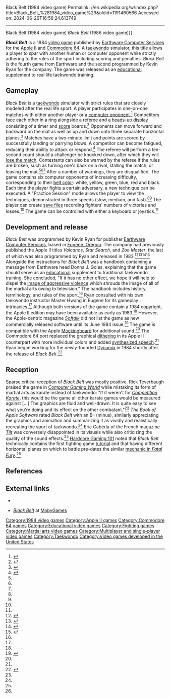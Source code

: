 Black Belt (1984 video game)
Permalink: //en.wikipedia.org/w/index.php?title=Black_Belt_%281984_video_game%29&oldid=1191460566
Accessed on: 2024-06-26T16:56:24.613749



------
Black Belt (1984 video game)
{{Short description|1984 video game}}
{{About|the Apple II/Commodore 64 game|the Master System game of the same name|Black Belt (1986 video game){{!}}''Black Belt'' (1986 video game)}}
{{Infobox video game
| title = Black Belt
| image = Black Belt 1984 video game.jpg
| publisher = [[Earthware Computer Services]]
| programmer = Kevin Ryan 
| platforms = [[Apple II series|Apple II]], [[Commodore 64]]
| released = 1984
| genre = [[Fighting video game|Fighting]], [[Educational video game|educational]]<ref name="handbook">{{cite book | author=Goles, Donna J. | date=1984 | title=Black Belt Handbook | url=https://web.archive.org/web/20231218121317/https://gue.cgwmuseum.org/galleries/packages/black_belt_booklet.pdf | format=PDF | publisher=[[Earthware Computer Services]]}}</ref>
| modes = [[Single-player video game|Single-player]], [[Multiplayer video game|multiplayer]]
}}

'''''Black Belt''''' is a 1984 [[fighting game|video game]] published by [[Earthware Computer Services]] for the [[Apple II]] and [[Commodore 64]]. A [[taekwondo]] simulator, this title allows a player to spar with another human or computer opponent while strictly adhering to the rules of the sport including scoring and penalties. ''Black Belt'' is the fourth game from Earthware and the second programmed by Kevin Ryan for the company. The game was released as an [[Educational video game|educational]] supplement to real life taekwondo training. 

==Gameplay==
''Black Belt'' is a [[taekwondo]] simulator with strict rules that are closely modeled after the real life sport. A player participates in one-on-one matches with either another player or a [[Artificial intelligence in video games|computer opponent]].<ref name="CGW27">{{cite magazine |last=Teverbaugh |first=Rick |title=Sports Scorecard |magazine=[[Computer Gaming World]] |date=April 1986 |volume=1 |issue=27 |page=41 |url=https://archive.org/details/Computer_Gaming_World_Issue_27/page/n40/mode/1up |issn=0744-6667}}</ref> Competitors face each other in a ring alongside a referee and a [[HUD (video games)|heads-up display]] consisting of a timer and [[Score (game)|score]] boards.<ref name="tilt">{{cite web | author=Cabérla, Eric | date=February 1987 | title=Dossier: Microc-en-jamb | url=https://archive.org/details/Tilt039/page/n101/mode/1up | publisher=Editions Mondiales S.A. | magazine=[[Tilt (French magazine)|Tilt]] | issue=39 | pages=102, 104 | issn=0753-6968 | language=fr}}</ref> Opponents can move forward and backward on the mat as well as up and down onto three separate horizontal planes.<ref name="hcg101">{{cite web | author=ZZZ and derboo | date=July 4, 2007 | title=Pre-''Street Fighter II'' Fighting Games | url=http://www.hardcoregaming101.net/fighters/fighters2.htm | website=[[Hardcore Gaming 101]] | accessdate=December 19, 2023}}</ref> Matches have a two-minute limit and points are scored by successfully landing or parrying blows. A competitor can become fatigued, reducing their ability to attack or respond.<ref name="applebook">{{cite book | author=Stanton, Jeffrey; McCroskey, Mia; and Mellin, Michael | date=September 1985 | title=The Book of Apple Software  | edition=6th | page=454 | url=https://archive.org/details/bookofapplesoftware6thed1986/page/n453/mode/1up | publisher= | isbn=0-912003-51-0}}</ref> The referee will perform a ten-second count should a challenger be knocked down, after which they will [[Knockout|lose the match]]. Contestants can also be warned by the referee if the rules are broken, such as turning one's back on a rival, stalling the match, or leaving the mat.<ref name="tilt"/><ref name="hcg101"/><ref name="applebook"/> After a number of warnings, they are disqualified. The game contains six computer opponents of increasing difficulty, corresponding to their [[Taekwondo#Ranks, belts, and promotion|belt color]]: white, yellow, green, blue, red and black. Each time the player fights a certain adversary, a new technique can be executed. A "Practice Session" mode allows the player to view the techniques, demonstrated in three speeds (slow, medium, and fast).<ref name="tilt"/><ref name="hcg101"/> The player can create [[saved game|save files]] recording fighters' numbers of victories and losses.<ref name="tilt"/> The game can be controlled with either a keyboard or joystick.<ref name="applebook"/>

==Development and release==
''Black Belt'' was programmed by Kevin Ryan for publisher [[Earthware Computer Services]], based in [[Eugene, Oregon]]. The company had previously published the Apple II titles ''Volcanos'', ''Star Search'', and ''Zoo Master'', the last of which was also programmed by Ryan and released in 1983.<ref>{{cite magazine | author=''Softalk'' staff | date=January 1982 | title=Marketalk Reviews | url=https://archive.org/details/softalkv2n05jan1982/page/98/mode/2up | publisher=Softalk Publishing Inc. | magazine=Softalk | volume=2 | issue=5 | pages=98–9 | issn=0274-9629}}</ref><ref>{{cite magazine | author=''Apple Orchard'' staff | date=June 1983 | title=Games/Simulations | url=https://archive.org/details/Apple-Orchard-v4n4-1983-Jun/page/n93/mode/1up | publisher=International Apple Core | magazine=Apple Orchard | volume=4 | issue=4 | page=90}}</ref><ref>{{cite magazine | author=''Softalk'' staff | date=October 1983 | title=Marketalk Reviews | url=https://archive.org/details/softalkv4n02oct1983/page/182/mode/1up | publisher=Softalk Publishing Inc. | magazine=Softalk | volume=4 | issue=2 | page=182 | issn=0274-9629}}</ref><ref>{{cite web | author=''inCider'' staff | date=November 1983 | title=Home & Family Entertainment | url=https://archive.org/details/inCider_83-11/page/n174/mode/1up | publisher=CW Communications Inc. | magazine=[[Wayne Green|inCider]] | page=175 | issn=1054-6456}}</ref> Alongside the instructions for ''Black Belt'' was a handbook containing a message from Earthware head Donna J. Goles, explaining that the game should  serve as an [[Educational video game|educational]] supplement to traditional taekwondo training. She concluded, "If it has no other effect, we hope it will help to dispel the [[Effects of violence in mass media|image of aggressive violence]] which shrouds the image of all of the martial arts owing to television." The handbook includes history, terminology, and rules of the sport.<ref name="handbook"/> Ryan consulted with his own taekwondo instructor Master Hwang in Eugene for its gameplay intricacies.<ref name="hcg101"/> Although both versions of the game contain a 1984 copyright, the Apple II edition may have been available as early as 1983.<ref name="hcg101"/> However, the Apple-centric magazine ''[[Softalk]]'' did not list the game as new commercially released software until its June 1984 issue.<ref>{{cite magazine | author=''Softalk'' staff | date=June 1984 | title=Fastalk: Home-Arcade | url=https://archive.org/details/softalkv4n10jun1984/page/n173/mode/1up | publisher=Softalk Publishing Inc. | magazine=Softalk | volume=4 | issue=10 | page=172 | issn=0274-9629}}</ref> The game is compatible with the Apple [[Mockingboard]] for additional sound.<ref name="applebook"/> The Commodore 64 port replaced the graphical [[dither]]ing in its Apple II counterpart with more individual colors and added [[Speech synthesis|synthesized speech]].<ref name="hcg101"/> Ryan began working for the newly-founded [[Dynamix]] in 1984 shortly after the release of ''Black Belt''.<ref>{{cite magazine | author=''Retro Gamer'' staff | date=September 2010 | title=From the Archives: Dynamix | pages=56–7 | issue=80 | magazine=[[Retro Gamer]] | publisher=[[Imagine Publishing]] | issn=1742-3155}}</ref>

==Reception==
Sparse critical reception of ''Black Belt'' was mostly positive. Rick Teverbaugh praised the game in ''[[Computer Gaming World]]'' while mistaking its form of martial arts as karate instead of taekwondo: "If it weren't for ''[[Competition Karate]]'', this would be the game all other karate games would be measured against [...] The graphics are fluid and well-drawn. It is quite easy to see what you're doing and its effect on the other combatant."<ref name="CGW27"/> ''The Book of Apple Software'' rated ''Black Belt'' with an B– (minus), similarly appreciating the graphics and animation and summarizing it as vividly and realistically recreating the sport of taekwondo.<ref name="applebook"/> Eric Cabérla of the French magazine ''[[Tilt (French magazine)|Tilt]]'' was conversely disappointed in its visuals while also criticizing the quality of the sound effects.<ref name="tilt"/> [[Hardcore Gaming 101]] noted that ''Black Belt'' technically contains the first fighting game [[Tutorial (video games)|tutorial]] and that having different horizontal planes on which to battle pre-dates the similar [[Fatal Fury#Gameplay|mechanic in ''Fatal Fury'']].<ref name="hcg101"/>

==References==
{{reflist}}

==External links==
* {{Internet Archive game | id=3d0g_022b_Black_Belt}}.
* [https://www.mobygames.com/game/127555/black-belt/ ''Black Belt''] at [[MobyGames]]

[[Category:1984 video games]]
[[Category:Apple II games]]
[[Category:Commodore 64 games]]
[[Category:Educational video games]]
[[Category:Fighting games]]
[[Category:Martial arts video games]]
[[Category:Multiplayer and single-player video games]]
[[Category:Taekwondo]]
[[Category:Video games developed in the United States]]
